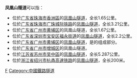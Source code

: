 '''凤凰山隧道'''可以指：

*位於[[广东省|广东省]][[珠海市|珠海市]][[香洲區|香洲區]]的[[凤凰山隧道_(珠海)|凤凰山隧道]]，全长1.65公里。
*位於[[广东省|广东省]][[珠海市|珠海市]][[广珠城际铁路|广珠城际铁路]]的[[凤凰山隧道_(广珠城际铁路)|凤凰山隧道]]，全长3.21公里。
*位於[[广东省|广东省]][[广州市|广州市]][[黄埔区|黄埔区]]{{China Expwy Name|S2|[[广河高速公路|广河高速公路]]|P=Guangdong}}的凤凰山隧道，全长1.67公里。
*位於[[广东省|广东省]][[深圳市|深圳市]][[宝安区|宝安区]][[福永街道|福永街道]]的[[凤凰山隧道_(深圳)|凤凰山隧道]]，全长2.2公里。
*位於[[广东省|广东省]][[广州市|广州市]][[黄埔区|黄埔区]]的[[凤凰山隧道_(广佛肇高速公路)|凤凰山隧道]]，是{{China Expwy Name|S8|[[广佛肇高速公路|广佛肇高速公路]]|P=Guangdong}}的组成部分。
*位於[[广东省|广东省]][[广州市|广州市]][[增城区|增城区]]{{China Expwy Name|S29|[[从莞深高速公路|从莞深高速公路]]|P=Guangdong}}的凤凰山隧道。
*位於[[江苏省|江苏省]][[苏州市|苏州市]][[吴中區|吴中區]]的[[凤凰山隧道_(苏州)|凤凰山隧道]]，全长5.287公里。
*位於[[浙江省|浙江省]][[绍兴市|绍兴市]][[杭甬高速铁路|杭甬高速铁路]]的[[凤凰山隧道_(杭甬高速铁路)|凤凰山隧道]]，全长200米。
{{Disambiguation|Z中|cat=五字隧道消歧义}}
[[Category:中国公路隧道|F]]
[[Category:中國鐵路隧道|Category:中國鐵路隧道]]